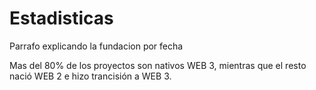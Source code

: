 
# Estadisticas

Parrafo explicando la fundacion por fecha

<FoundedByDate />

Mas del 80% de los proyectos son nativos WEB 3, mientras que el resto nació WEB 2 e hizo trancisión a WEB 3.

<NativeProjects />